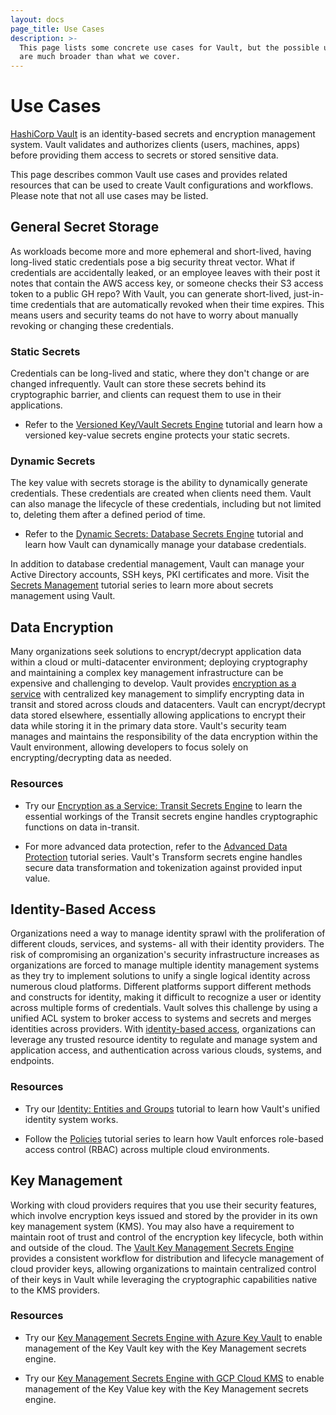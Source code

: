 ```yaml
---
layout: docs
page_title: Use Cases
description: >-
  This page lists some concrete use cases for Vault, but the possible use cases
  are much broader than what we cover.
---
```


# Use Cases

[HashiCorp Vault](/vault/docs/what-is-vault) is an identity-based secrets and encryption management system. Vault validates and authorizes clients (users, machines, apps) before providing them access to secrets or stored sensitive data.

This page describes common Vault use cases and provides related resources that can be used to create Vault configurations and workflows. Please note that not all use cases may be listed.

## General Secret Storage

As workloads become more and more ephemeral and short-lived, having long-lived static credentials pose a big security threat vector. What if credentials are accidentally leaked, or an employee leaves with their post it notes that contain the AWS access key, or someone checks their S3 access token to a public GH repo?
With Vault, you can generate short-lived, just-in-time credentials that are automatically revoked when their time expires. This means users and security teams do not have to worry about manually revoking or changing these credentials.

### Static Secrets

Credentials can be long-lived and static, where they don't change or are changed infrequently. Vault can store these secrets behind its cryptographic barrier, and clients can request them to use in their applications.

- Refer to the [Versioned Key/Vault Secrets Engine](/vault/tutorials/secrets-management/versioned-kv) tutorial and learn how a versioned key-value secrets engine protects your static secrets.

### Dynamic Secrets

The key value with secrets storage is the ability to dynamically generate credentials. These credentials are created when clients need them. Vault can also manage the lifecycle of these credentials, including but not limited to, deleting them after a defined period of time.

- Refer to the [Dynamic Secrets: Database Secrets Engine](/vault/tutorials/db-credentials/database-secrets) tutorial and learn how Vault can dynamically manage your database credentials.

In addition to database credential management, Vault can manage your Active Directory accounts, SSH keys, PKI certificates and more. Visit the [Secrets Management](/vault/tutorials/secrets-management) tutorial series to learn more about secrets management using Vault.

## Data Encryption

Many organizations seek solutions to encrypt/decrypt application data within a cloud or multi-datacenter environment; deploying cryptography and maintaining a complex key management infrastructure can be expensive and challenging to develop. Vault provides [encryption as a service](/vault/docs/secrets/transit) with centralized key management to simplify encrypting data in transit and stored across clouds and datacenters. Vault can encrypt/decrypt data stored elsewhere, essentially allowing applications to encrypt their data while storing it in the primary data store. Vault's security team manages and maintains the responsibility of the data encryption within the Vault environment, allowing developers to focus solely on encrypting/decrypting data as needed.

### Resources

- Try our [Encryption as a Service: Transit Secrets Engine](/vault/tutorials/encryption-as-a-service) to learn the essential workings of the Transit secrets engine handles cryptographic functions on data in-transit.

- For more advanced data protection, refer to the [Advanced Data Protection](/vault/tutorials/adp) tutorial series. Vault's Transform secrets engine handles secure data transformation and tokenization against provided input value.


## Identity-Based Access

Organizations need a way to manage identity sprawl with the proliferation of different clouds, services, and systems- all with their identity providers. The risk of compromising an organization's security infrastructure increases as organizations are forced to manage multiple identity management systems as they try to implement solutions to unify a single logical identity across numerous cloud platforms. Different platforms support different methods and constructs for identity, making it difficult to recognize a user or identity across multiple forms of credentials. Vault solves this challenge by using a unified ACL system to broker access to systems and secrets and merges identities across providers. With [identity-based access](/vault/docs/secrets/identity), organizations can leverage any trusted resource identity to regulate and manage system and application access, and authentication across various clouds, systems, and endpoints.

### Resources

- Try our [Identity: Entities and Groups](/vault/tutorials/auth-methods/identity) tutorial to learn how Vault's unified identity system works.

- Follow the [Policies](/vault/tutorials/policies) tutorial series to learn how Vault enforces role-based access control (RBAC) across multiple cloud environments.

## Key Management

Working with cloud providers requires that you use their security features, which involve encryption keys issued and stored by the provider in its own key management system (KMS). You may also have a requirement to maintain root of trust and control of the encryption key lifecycle, both within and outside of the cloud. The [Vault Key Management Secrets Engine](/vault/docs/secrets/key-management) provides a consistent workflow for distribution and lifecycle management of cloud provider keys, allowing organizations to maintain centralized control of their keys in Vault while leveraging the cryptographic capabilities native to the KMS providers.

### Resources

- Try our [Key Management Secrets Engine with Azure Key Vault](/vault/tutorials/adp/key-management-secrets-engine-azure-key-vault) to enable management of the Key Vault key with the Key Management secrets engine.

- Try our [Key Management Secrets Engine with GCP Cloud KMS](/vault/tutorials/adp/key-management-secrets-engine-gcp-cloud-kms) to enable management of the Key Value key with the Key Management secrets engine.
